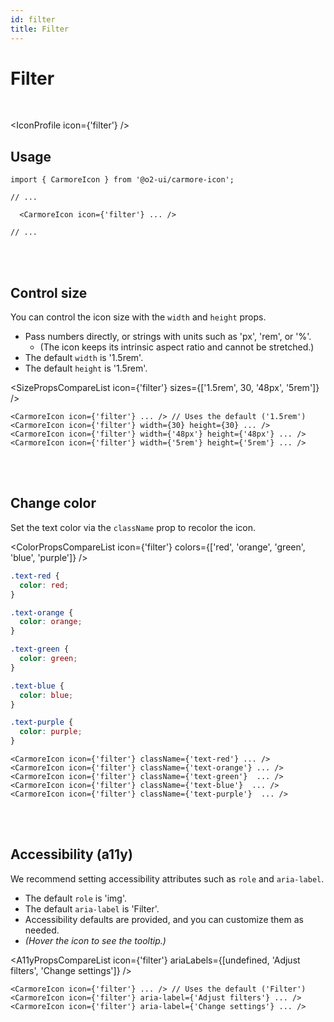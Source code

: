```yaml
---
id: filter
title: Filter
---
```




# Filter

<br />

<IconProfile icon={'filter'} />

## Usage

```tsx
import { CarmoreIcon } from '@o2-ui/carmore-icon';

// ...

  <CarmoreIcon icon={'filter'} ... />

// ...
```

<br />
<br />

## Control size

You can control the icon size with the `width` and `height` props.

- Pass numbers directly, or strings with units such as 'px', 'rem', or '%'.
  - (The icon keeps its intrinsic aspect ratio and cannot be stretched.)
- The default `width` is '1.5rem'.
- The default `height` is '1.5rem'.

<SizePropsCompareList icon={'filter'} sizes={['1.5rem', 30, '48px', '5rem']} />

```tsx
<CarmoreIcon icon={'filter'} ... /> // Uses the default ('1.5rem')
<CarmoreIcon icon={'filter'} width={30} height={30} ... />
<CarmoreIcon icon={'filter'} width={'48px'} height={'48px'} ... />
<CarmoreIcon icon={'filter'} width={'5rem'} height={'5rem'} ... />
```

<br />
<br />

## Change color

Set the text color via the `className` prop to recolor the icon.

<ColorPropsCompareList icon={'filter'} colors={['red', 'orange', 'green', 'blue', 'purple']} />

```css
.text-red {
  color: red;
}

.text-orange {
  color: orange;
}

.text-green {
  color: green;
}

.text-blue {
  color: blue;
}

.text-purple {
  color: purple;
}
```

```tsx
<CarmoreIcon icon={'filter'} className={'text-red'} ... />
<CarmoreIcon icon={'filter'} className={'text-orange'} ... />
<CarmoreIcon icon={'filter'} className={'text-green'}  ... />
<CarmoreIcon icon={'filter'} className={'text-blue'}  ... />
<CarmoreIcon icon={'filter'} className={'text-purple'}  ... />
```

<br />
<br />

## Accessibility (a11y)

We recommend setting accessibility attributes such as `role` and `aria-label`.

- The default `role` is 'img'.
- The default `aria-label` is 'Filter'.
- Accessibility defaults are provided, and you can customize them as needed.
- _(Hover the icon to see the tooltip.)_

<A11yPropsCompareList icon={'filter'} ariaLabels={[undefined, 'Adjust filters', 'Change settings']} />

```tsx
<CarmoreIcon icon={'filter'} ... /> // Uses the default ('Filter')
<CarmoreIcon icon={'filter'} aria-label={'Adjust filters'} ... />
<CarmoreIcon icon={'filter'} aria-label={'Change settings'} ... />
```
